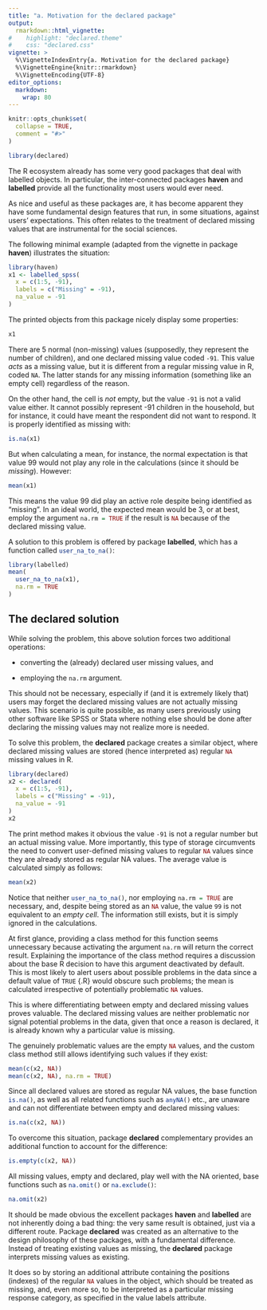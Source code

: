 ```yaml
---
title: "a. Motivation for the declared package"
output: 
  rmarkdown::html_vignette:
#    highlight: "declared.theme"
#    css: "declared.css"
vignette: >
  %\VignetteIndexEntry{a. Motivation for the declared package}
  %\VignetteEngine{knitr::rmarkdown}
  %\VignetteEncoding{UTF-8}
editor_options: 
  markdown: 
    wrap: 80
---
```


```r
knitr::opts_chunk$set(
  collapse = TRUE,
  comment = "#>"
)
```

```r
library(declared)
```

The R ecosystem already has some very good packages that deal with labelled
objects. In particular, the inter-connected packages **haven** and **labelled**
provide all the functionality most users would ever need.

As nice and useful as these packages are, it has become apparent they have some
fundamental design features that run, in some situations, against users'
expectations. This often relates to the treatment of declared missing values
that are instrumental for the social sciences.

The following minimal example (adapted from the vignette in package **haven**)
illustrates the situation:

```r
library(haven)
x1 <- labelled_spss(
  x = c(1:5, -91),
  labels = c("Missing" = -91),
  na_value = -91
)
```

The printed objects from this package nicely display some properties:

```r
x1
```

There are 5 normal (non-missing) values (supposedly, they represent the number
of children), and one declared missing value coded `-91`. This value *acts* as a
missing value, but it is different from a regular missing value in R, coded `NA`.
The latter stands for any missing information (something like an empty cell)
regardless of the reason.

On the other hand, the cell is *not* empty, but the value `-91` is not a valid
value either. It cannot possibly represent -91 children in the household, but
for instance, it could have meant the respondent did not want to respond. It is
properly identified as missing with:

```r
is.na(x1)
```

But when calculating a mean, for instance, the normal expectation is that value
99 would not play any role in the calculations (since it should be *missing*).
However:

```r
mean(x1)
```

This means the value 99 did play an active role despite being identified as
"missing". In an ideal world, the expected mean would be 3, or at best, employ
the argument `na.rm = TRUE`{.R} if the result is `NA`{.R} because of the
declared missing value.

A solution to this problem is offered by package **labelled**, which has a
function called `user_na_to_na()`{.R}:

```r
library(labelled)
mean(
  user_na_to_na(x1),
  na.rm = TRUE
)
```


## The declared solution

While solving the problem, this above solution forces two additional operations:

-   converting the (already) declared user missing values, and

-   employing the `na.rm`{.R} argument.

This should not be necessary, especially if (and it is extremely likely that)
users may forget the declared missing values are not actually missing values.
This scenario is quite possible, as many users previously using other software
like SPSS or Stata where nothing else should be done after declaring the missing
values may not realize more is needed.

To solve this problem, the **declared** package creates a similar object, where
declared missing values are stored (hence interpreted as) regular `NA`{.R}
missing values in R.

```r
library(declared)
x2 <- declared(
  x = c(1:5, -91),
  labels = c("Missing" = -91),
  na_value = -91
)
x2
```

The print method makes it obvious the value `-91` is not a regular number but an
actual missing value. More importantly, this type of storage circumvents the
need to convert user-defined missing values to regular `NA`{.R} values since
they are already stored as regular NA values. The average value is calculated
simply as follows:

```r
mean(x2)
```

Notice that neither `user_na_to_na()`{.R}, nor employing `na.rm = TRUE`{.R} are
necessary, and, despite being stored as an `NA`{.R} value, the value `99` is not
equivalent to an *empty cell*. The information still exists, but it is simply
ignored in the calculations.

At first glance, providing a class method for this function seems unnecessary
because activating the argument `na.rm`{.R} will return the correct result.
Explaining the importance of the class method requires a discussion about the
base R decision to have this argument deactivated by default. This is most
likely to alert users about possible problems in the data since a default value
of `TRUE` {.R} would obscure such problems; the mean is calculated irrespective
of potentially problematic `NA`{.R} values.

This is where differentiating between empty and declared missing values proves
valuable. The declared missing values are neither problematic nor signal
potential problems in the data, given that once a reason is declared, it is
already known why a particular value is missing.

The genuinely problematic values are the empty `NA`{.R} values, and the custom
class method still allows identifying such values if they exist:

```r
mean(c(x2, NA))
mean(c(x2, NA), na.rm = TRUE)
```

Since all declared values are stored as regular NA values, the base function
`is.na()`{.R}, as well as all related functions such as `anyNA()`{.R} etc., are
unaware and can not differentiate between empty and declared missing values:

```r
is.na(c(x2, NA))
```

To overcome this situation, package **declared** complementary provides an
additional function to account for the difference:

```r
is.empty(c(x2, NA))
```

All missing values, empty and declared, play well with the NA oriented, base
functions such as `na.omit()`{.R} or `na.exclude()`{.R}:

```r
na.omit(x2)
```

It should be made obvious the excellent packages **haven** and **labelled** are
not inherently doing a bad thing: the very same result is obtained, just via a
different route. Package **declared** was created as an alternative to the
design philosophy of these packages, with a fundamental difference.  Instead of
treating existing values as missing, the **declared** package interprets missing
values as existing.

It does so by storing an additional attribute containing the positions (indexes)
of the regular `NA`{.R} values in the object, which should be treated as
missing, and, even more so, to be interpreted as a particular missing response
category, as specified in the value labels attribute.
